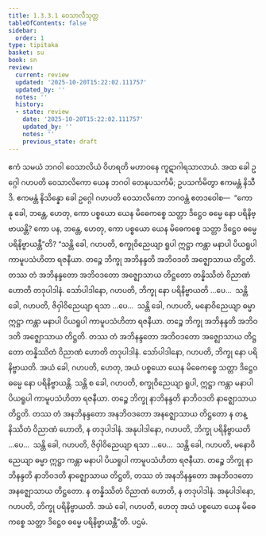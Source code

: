 ```yaml
---
title: 1.3.3.1 ဝေသာလီသုတ္တ
tableOfContents: false
sidebar:
  order: 1
type: tipitaka
basket: su
book: sn
review:
  current: review
  updated: '2025-10-20T15:22:02.111757'
  updated_by: ''
  notes: ''
  history:
  - state: review
    date: '2025-10-20T15:22:02.111757'
    updated_by: ''
    notes: ''
    previous_state: draft
---
```



<DynamicBreadcrumb />


<ReviewStatus review={frontmatter.review} showDetails={true} />

<HypothesisAnnotation frontmatter={frontmatter} />

<Division number="124" book="sn" e="ch" v="18" p="298">

<Paragraph number="725" book="sn">
ဧကံ သမယံ ဘဂဝါ ဝေသာလိယံ ဝိဟရတိ မဟာဝနေ ကူဋာဂါရသာလာယံ. အထ ခေါ ဥဂ္ဂေါ ဂဟပတိ ဝေသာလိကော ယေန ဘဂဝါ တေနုပသင်္ကမိ; ဥပသင်္ကမိတွာ ဧကမန္တံ နိသီဒိ. ဧကမန္တံ နိသိန္နော ခေါ ဥဂ္ဂေါ ဂဟပတိ ဝေသာလိကော ဘဂဝန္တံ ဧတဒဝေါစ—  “ကော နု ခေါ, ဘန္တေ, ဟေတု, ကော ပစ္စယော ယေန မိဓေကစ္စေ သတ္တာ ဒိဋ္ဌေဝ ဓမ္မေ နော ပရိနိဗ္ဗာယန္တိ? ကော ပန, ဘန္တေ, ဟေတု, ကော ပစ္စယော ယေန မိဓေကစ္စေ သတ္တာ ဒိဋ္ဌေဝ ဓမ္မေ ပရိနိဗ္ဗာယန္တီ”တိ?
</Paragraph>

<Paragraph number="726" book="sn">
“သန္တိ ခေါ, ဂဟပတိ, စက္ခုဝိညေယျာ ရူပါ ဣဋ္ဌာ ကန္တာ မနာပါ ပိယရူပါ ကာမူပသံဟိတာ ရဇနီယာ. တဉ္စေ ဘိက္ခု အဘိနန္ဒတိ အဘိဝဒတိ အဇ္ဈောသာယ တိဋ္ဌတိ. တဿ တံ အဘိနန္ဒတော အဘိဝဒတော အဇ္ဈောသာယ တိဋ္ဌတော တန္နိဿိတံ ဝိညာဏံ ဟောတိ တဒုပါဒါနံ. သော်ပါဒါနော, ဂဟပတိ, ဘိက္ခု နော ပရိနိဗ္ဗာယတိ …ပေ…  သန္တိ ခေါ, ဂဟပတိ, ဇိဝှါဝိညေယျာ ရသာ …ပေ…  သန္တိ ခေါ, ဂဟပတိ, မနောဝိညေယျာ ဓမ္မာ ဣဋ္ဌာ ကန္တာ မနာပါ ပိယရူပါ ကာမူပသံဟိတာ ရဇနီယာ. တဉ္စေ ဘိက္ခု အဘိနန္ဒတိ အဘိဝဒတိ အဇ္ဈောသာယ တိဋ္ဌတိ. တဿ တံ အဘိနန္ဒတော အဘိဝဒတော အဇ္ဈောသာယ တိဋ္ဌတော တန္နိဿိတံ ဝိညာဏံ ဟောတိ တဒုပါဒါနံ. သော်ပါဒါနော, ဂဟပတိ, ဘိက္ခု နော ပရိနိဗ္ဗာယတိ. အယံ ခေါ, ဂဟပတိ, ဟေတု, အယံ ပစ္စယော ယေန မိဓေကစ္စေ သတ္တာ ဒိဋ္ဌေဝ ဓမ္မေ နော ပရိနိဗ္ဗာယန္တိ.
</Paragraph>

<Paragraph number="727" book="sn">
သန္တိ စ ခေါ, ဂဟပတိ, စက္ခုဝိညေယျာ ရူပါ, ဣဋ္ဌာ ကန္တာ မနာပါ ပိယရူပါ ကာမူပသံဟိတာ ရဇနီယာ. တဉ္စေ ဘိက္ခု နာဘိနန္ဒတိ နာဘိဝဒတိ နာဇ္ဈောသာယ တိဋ္ဌတိ. တဿ တံ အနဘိနန္ဒတော အနဘိဝဒတော အနဇ္ဈောသာယ တိဋ္ဌတော န တန္နိဿိတံ ဝိညာဏံ ဟောတိ, န တဒုပါဒါနံ. အနုပါဒါနော, ဂဟပတိ, ဘိက္ခု ပရိနိဗ္ဗာယတိ …ပေ…  သန္တိ ခေါ, ဂဟပတိ, ဇိဝှါဝိညေယျာ ရသာ …ပေ…  သန္တိ ခေါ, ဂဟပတိ, မနောဝိညေယျာ ဓမ္မာ ဣဋ္ဌာ ကန္တာ မနာပါ ပိယရူပါ ကာမူပသံဟိတာ ရဇနီယာ. တဉ္စေ ဘိက္ခု နာဘိနန္ဒတိ နာဘိဝဒတိ နာဇ္ဈောသာယ တိဋ္ဌတိ, တဿ တံ အနဘိနန္ဒတော အနဘိဝဒတော အနဇ္ဈောသာယ တိဋ္ဌတော. န တန္နိဿိတံ ဝိညာဏံ ဟောတိ, န တဒုပါဒါနံ. အနုပါဒါနော, ဂဟပတိ, ဘိက္ခု ပရိနိဗ္ဗာယတိ. အယံ ခေါ, ဂဟပတိ, ဟေတု အယံ ပစ္စယော ယေန မိဓေကစ္စေ သတ္တာ ဒိဋ္ဌေဝ ဓမ္မေ ပရိနိဗ္ဗာယန္တီ”တိ.

</Paragraph>
</Division>

<Paragraph number="728" type="center" book="sn">
ပဌမံ.
</Paragraph>
